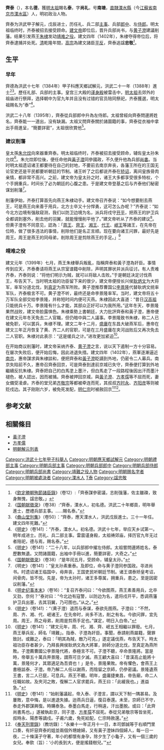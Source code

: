 {{明清人物信息框
| 姓名 = 齐泰
| 原名 = 齐德
| 圖片名稱=
| 圖片大小 =
| 圖片說明 =
| 最高職務 =兵部尚书
| 國家 = 大明
| 爵位 = 
| 籍貫 = 
| 族裔 = 汉族
| 旗籍 =
| 府邸 =
| 世系 = 
| 字號 = 字尚礼，别号南塘
| 諡號 = 忠敬
| 出生日期 = 不详
| 出生地點 = [[南直隸|直隸]][[溧水縣|溧水縣]]
| 逝世日期 = 建文四年（1402年）
| 逝世地點 = [[应天府|应天府]]
| 墓葬 =
| 配偶 =
| 親屬 = 叔父：齐时永、齐阳彦<br />堂兄弟：齐敬宗
| 出身 = 
*洪武十七年甲子科應天鄉試第一名舉人
*洪武二十一年戊辰科进士出身
| 經歷 = 
| 著作 =
}}
'''齊泰'''（{{bd|14世纪|？|1402年|catIdx=Q齊}}），本名'''德'''，獲[[明太祖|明太祖]]賜名'''泰'''，字'''尚礼'''，号'''南塘'''，[[南直隸|直隸]][[溧水縣|溧水縣]]（今[[江蘇省|江蘇省]][[南京市|南京市]][[溧水區|溧水區]]）人，明初政治人物。

齊泰为洪武甲子解元，戊辰进士，历任礼、兵二部[[主事|主事]]、兵部[[郎中|郎中]]、左[[侍郎|侍郎]]。明太祖临终时，齐泰被招去接受顾命。[[建文帝|建文帝]]即位后，晋升兵部尚书，与[[黄子澄|黄子澄]]建議削藩。结果引发燕王[[朱棣|朱棣]]发动[[靖难之役|靖难之役]]。建文四年（1402年），朱棣夺得帝位后，将齊泰逮捕并处死。[[清|清]]乾隆年間，[[清高宗|高宗]]為建文諸臣[[平反|平反]]，齊泰追諡'''忠敬'''<ref>《[[欽定勝朝殉節諸臣錄|欽定勝朝殉節諸臣錄]]》（卷12）:「齊泰謀參密議，志削强藩，佐主雖疎，致身無愧，諡忠敬。」</ref>。

== 生平 ==
=== 早年 ===
齊德為洪武十七年（1384年）甲子科應天鄉試解元，洪武二十一年（1388年）進士<ref>《[[国朝献徵录|国朝献徵录]]》（卷38）:“齊泰，溧水人，初名德。洪武二十年鄉貢，明年舉進士，歷禮兵部主事。……賜名泰。”</ref><ref>《[[彝山堂別集|彝山堂別集]]》（卷50）：“齊泰，應天溧水人，洪武戊辰進士。三十一年任。建文四年死難。”</ref>。歷任礼部、兵部的主事。皇宫三大殿的[[谨身殿|谨身殿]]被雷击中，[[明太祖|明太祖]]去郊外的祖庙进行祭拜，选择朝中为官九年并且没有过错的官员陪同祭祀，齐泰獲選，明太祖赐名为“泰”<ref>《[[明史|明史]]》（卷141）：“齐泰，溧水人。初名德。洪武十七年，举应天乡试第一。明年成进士。历礼、兵二部主事。雷震谨身殿，太祖祷郊庙，择历官九年无过者陪祀，德与焉，赐名泰。”</ref>。

洪武二十八年（1395年），齊泰從兵部郎中升為左侍郎。太祖曾經向齊泰問邊將姓名，齊泰能一一道出，没有缺漏。太祖又問齊泰關於諸圖籍的事，齊泰從衣袖中拿出手冊進呈，“簡要詳密”，太祖很欣賞他<ref>《[[明史|明史]]》（卷141）：“二十八年，以兵部郎中擢左侍郎。太祖嘗問邊將姓名，泰歷數無遺。又問諸圖籍，出袖中手冊以進，簡要詳密，大奇之。”</ref>。

=== 建议削藩 ===
皇太孫[[朱允炆|朱允炆]]向來器重齊泰。明太祖临终时，齐泰被招去接受顾命，辅佐皇太孙朱允炆<ref>《[[国朝献徵录|国朝献徵录]]》（卷38）:“是年闰五月，受顾命，辅皇太孙。”</ref>。朱允炆即位後，便任命他與[[黃子澄|黃子澄]]同參國政，不久便升他為兵部[[尚書|尚書]]。当时明太祖遗诏诸王都要待在自己的封地，不要前去南京奔丧，各藩王所在的王国无论官吏还是平民都要听朝廷的节制。诸王听了之后都说齐泰在[[矫诏|矫诏]]，离间皇族骨肉亲情，都非常不高兴。之前，建文帝为皇太孙之时，诸王大多都享受很多特权，个个手拥重兵，时间长了必为朝廷的心腹之患。于是建文帝登基之后与齐泰他们秘密谋划削藩<ref>《明史》（卷141）：“皇太孙素重泰。及即位，命与黄子澄同参国政。寻进尚书。时遗诏诸王临国中，毋奔丧，王国吏民听朝廷节制。诸王谓泰矫皇考诏，间骨肉，皆不悦。先是，帝为太孙时，诸王多尊属，拥重兵，患之。至是因密议削藩。”</ref>。

削藩伊始，齐泰打算首先向燕王朱棣动手。建文帝召齐泰说：“如今想要削去燕王，可是燕王向来善于用兵，北方士卒又十分悍勇，这可怎么办呢？”齐泰说：“如今北方边境有强敌窥测，我们以防卫边境为名，派兵将戍守[[元上都|开平]]，把燕王的护卫兵全都调到塞外，削去他的羽翼，就能慢慢削平他了。”建文帝听从了齐泰的建议<ref>《[[明史纪事本末|明史纪事本末]]》（卷16）：“复召齐泰问曰：“今欲图燕，燕王素善用兵，北卒又劲，奈何？”泰对曰：“今北边有寇警，以防边为名，遣将戍开平，悉调燕藩护卫兵出塞，去其羽翼，乃可图也。”从之。”</ref>。但黄子澄有不同意见，認為：「[[朱橚|周王]]、[[朱榑|齊王]]、[[朱柏|湘王]]、[[朱桂|代王]]、[[朱楩|岷王]]等諸王，在先帝在位時，做了很多违法的事情，削除他们是名正言顺。现在要向诸王问罪，最好先是周王。周王是燕王的同母弟，削除周王是剪除燕王的手足。」<ref>《[[明史|明史]]》（卷141）：“（黄子澄）退而与泰谋，泰欲先图燕。子澄曰：“不然，周、齐、湘、代、岷诸王，在先帝时，尚多不法，削之有名。今欲问罪，宜先周。周王，燕之母弟，削周是剪燕手足也。”谋定，明日入白帝。”</ref>

=== 靖难之役 ===
建文元年（1399年）七月，燕王朱棣舉兵叛亂，指稱齊泰和黃子澄為奸臣。事情传到应天，齐泰奏请将燕王从宗室谱籍中削除，声明其罪状并派兵征讨。有人责难齐泰，齐泰则说：“将他们明示为贼，就可以将敌人击败。”于是朝廷决定讨伐燕王，布告天下。当时明太祖的功臣留下来的很少，建文帝便授长兴侯[[耿炳文|耿炳文]]为大将军，率军分道北伐，到[[真定|真定]]为燕军所败。黄子澄推荐曹国公[[李景隆|李景隆]]代替耿炳文统率军队，齐泰极言不可。黄子澄不听，最终还是命李景隆率军。当时，建文帝将五十万军队全部交给李景隆，并称短时间内便可灭燕。朱棣因此大喜道：“昔日[[汉高祖|汉高祖]]只能统兵十万。李景隆有什么才能，其部众正好可以为我所用。”这年冬天，李景隆果然战败，建文帝脸露惧色。朱棣乘勢上書朝廷，大力批評齊泰和黃子澄，惠帝便在建文元年冬天免去二人官職，但仍暗中與二人議事。李景隆致书朱棣，称二人已被免职，可以罢兵，朱棣不理。建文二年十二月，[[盛庸|盛庸]]在东昌大破燕军后，惠帝在建文三年正月恢复了黄、齐二人的官职，可是在三月盛庸在夹河战败后又再次免去二人官职。朱棣对此表示：“这是缓兵之计。”进攻更加紧迫<ref>《[[明史|明史]]》（卷141）：“建文元年，周、代、湘、齊、岷五王相繼以罪廢。七月，燕王舉兵反，師名「靖難」。指泰、子澄為奸臣。事聞，泰請削燕屬籍，聲罪致討。或難之，泰曰：「明其為賊，敵乃可克。」遂定議伐燕，布告天下。時太祖功臣存者甚少，乃拜長興侯耿炳文為大將軍，帥師分道北伐，至真定為燕所敗。子澄薦曹國公李景隆代將，泰極言不可。子澄不聽，卒命景隆將。當是時，帝舉五十萬兵畀景隆，謂燕可旦夕滅。燕王顧大喜曰：「昔漢高止能將十萬，景隆何才，其眾適足為吾資也！」是冬，景隆果敗。帝有懼色，會燕王上書極詆泰、子澄。帝乃解二人任以謝燕，而陰留之京師，仍參密議。景隆遺燕王書，言二人已竄，可息兵。燕王不聽。明年，盛庸捷東昌，帝告廟，命二人任職如故。及夾河之敗，復解二人官求罷兵，燕王曰：「此緩我也。」進益急。”</ref>。

在开始商议削藩时，建文帝采纳齐泰、[[黄子澄|黄子澄]]之言，说以天下遏制一方十分容易。在屡次失败后，便开始后悔，因此进退失措。建文四年（1402年），燕軍逐漸逼近[[南京|南京]]，惠帝謀求與朱棣談和，便把齊泰和[[黃子澄|黃子澄]]眨謫到外地，仍密令二人募兵。南京失陷前不久，惠帝召齊泰回京，可是齊泰到達前京城已失守，齊泰便打算到外地繼續反抗朱棣。齊泰把自己的白馬塗上墨汁，但白馬走了一段路程後因出汗而墨汁褪色，被人認出，因而被捕。齊泰被押回京城，與[[黃子澄|黃子澄]]、[[方孝孺|方孝孺]]等不屈而死，妻女備受凌虐。齐泰的堂兄弟[[齐敬宗|齐敬宗]]等都被牵连而死，其叔叔[[齐时永|齐时永]]、[[齐阳彦|齐阳彦]]等则被贬戍边。其子刚刚六岁，被免死发配，[[明仁宗|明仁宗]]时被赦回京<ref>《[[明史|明史]]》（卷141）：“始削藩議起，帝入泰、子澄言，謂以天下制一隅甚易。及屢敗，意中悔，是以進退失據。迨燕兵日逼，復召泰還。未至，京師已不守，泰走外郡謀興復。時購泰急。泰墨白馬走，行稍遠，汗出墨脫。或曰：「此齊尚書馬也。」遂被執赴京，同子澄、[[方孝孺|方孝孺]]不屈死。泰從兄弟敬宗等皆坐死，叔時永、陽彥等謫戍。子甫六歲，免死給配，仁宗時赦還。”</ref><ref>《[[奉天刑賞錄|奉天刑賞錄]]》（教坊錄）：“永樂十一年正月十一日，本司鄧誠等于右順門里口奏，有奸惡齊泰的姐並兩個外甥媳婦，又有黃子澄妹四個婦人，每一日一夜，二十條漢子守著，年小的都懷有身孕，除夕生了小龜子，又有一個三歲的女兒。奉欽（旨）：‘小的長到大，便是搖錢樹兒。’”</ref>。

==参考文献==
{{Reflist|2}}

==相關條目==
* [[黃子澄|黃子澄]]
* [[方孝儒|方孝儒]]
* [[明朝解元列表|明朝解元列表]]

{{洪武二十一年戊辰科殿試金榜}}
{{DEFAULTSORT:Qi齊}}
[[Category:洪武十七年甲子科舉人|Category:洪武十七年甲子科舉人]]
[[Category:明朝應天鄉試解元|Category:明朝應天鄉試解元]]
[[Category:明朝禮部主事|Category:明朝禮部主事]]
[[Category:明朝兵部主事|Category:明朝兵部主事]]
[[Category:明朝兵部郎中|Category:明朝兵部郎中]]
[[Category:明朝兵部侍郎|Category:明朝兵部侍郎]]
[[Category:明朝兵部尚書|Category:明朝兵部尚書]]
[[Category:靖難之役人物|Category:靖難之役人物]]
[[Category:明朝赐名字者|Category:明朝赐名字者]]
[[Category:明朝被處決者|Category:明朝被處決者]]
[[Category:溧水人|Category:溧水人]]
[[Category:齊姓|T泰]]
[[Category:諡忠敬|Category:諡忠敬]]